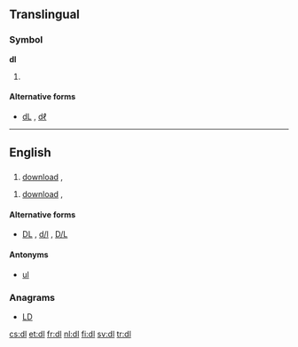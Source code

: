 {{also|DL|dL|dℓ|d/l|D/L|DL-}}
==Translingual==

===Symbol===
'''dl'''

# {{SI-unit-abb2|deci|liter|litre|[[fluid measure]]}}

====Alternative forms====
* [[dL]] , [[dℓ]]

----

==English==

==={{initialism}}===
{{en-noun}}

# {{computing}} [[download]] , {{alternative form of|DL}}

{{en-verb}}
# {{computing}} [[download]] , {{alternative form of|DL}}

====Alternative forms====
* {{sense|download}} [[DL]] , [[d/l]] , [[D/L]]

====Antonyms====
* {{sense|computing}} [[ul]]

===Anagrams===
* [[LD#English|LD]]

[[cs:dl]]
[[et:dl]]
[[fr:dl]]
[[nl:dl]]
[[fi:dl]]
[[sv:dl]]
[[tr:dl]]